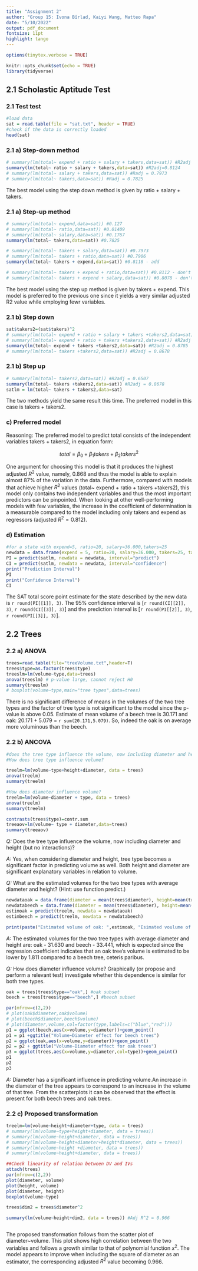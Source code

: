---
title: "Assignment 2"
author: "Group 15: Ivona Bîrlad, Kaiyi Wang, Matteo Rapa"
date: "5/10/2022"
output: pdf_document
fontsize: 11pt
highlight: tango
---

```{r, include=FALSE}
options(tinytex.verbose = TRUE)
```


```{r setup, include=FALSE}
knitr::opts_chunk$set(echo = TRUE)
library(tidyverse)
```

## 2.1 Scholastic Aptitude Test
### 2.1 Test test 

```{r load data, include=FALSE}
#load data
sat = read.table(file = "sat.txt", header = TRUE)
#check if the data is correctly loaded
head(sat)
```

### 2.1 a) Step-down method

```{r}
# summary(lm(total~ expend + ratio + salary + takers,data=sat)) #R2adj = 0.809
summary(lm(total~ ratio + salary + takers,data=sat)) #R2adj=0.8124
# summary(lm(total~ salary + takers,data=sat)) #Radj = 0.7973
# summary(lm(total~ takers,data=sat)) #Radj = 0.7825
```
The best model using the step down method is given by ratio + salary + takers.


### 2.1 a) Step-up method

```{r}
# summary(lm(total~ expend,data=sat)) #0.127
# summary(lm(total~ ratio,data=sat)) #0.01409
# summary(lm(total~ salary,data=sat)) #0.1767
summary(lm(total~ takers,data=sat)) #0.7825

```

```{r}
# summary(lm(total~ takers + salary,data=sat)) #0.7973
# summary(lm(total~ takers + ratio,data=sat)) #0.7906
summary(lm(total~ takers + expend,data=sat)) #0.8118 - add

# summary(lm(total~ takers + expend + ratio,data=sat)) #0.8112 - don't add
# summary(lm(total~ takers + expend + salary,data=sat)) #0.8078 - don't add

```

The best model using the step up method is given by takers + expend. This model is preferred to the previous one since it yields a very similar adjusted R2 value while employing fewr variables.


### 2.1 b) Step down

```{r}
sat$takers2=(sat$takers)^2
# summary(lm(total~ expend + ratio + salary + takers +takers2,data=sat)) #R2adj = 0.8761
# summary(lm(total~ expend + ratio + takers +takers2,data=sat)) #R2adj = 0.8788
summary(lm(total~ expend + takers +takers2,data=sat)) #R2adj = 0.8785
# summary(lm(total~ takers +takers2,data=sat)) #R2adj = 0.8678

```
### 2.1 b) Step up 



```{r}
# summary(lm(total~ takers2,data=sat)) #R2adj = 0.6507
summary(lm(total~ takers +takers2,data=sat)) #R2adj = 0.8678
satlm = lm(total~ takers + takers2,data=sat)
```
The two methods yield the same result this time. The preferred model in this case is takers + takers2. 


### c) Preferred model

Reasoning: The preferred model to predict total consists of the independent variables takers + takers2, in equation form: 

$$
total = \beta_{0} + \beta_{1} takers + \beta_{2} takers^{2} 
$$

One argument for choosing this model is that it produces the highest adjusted $R^{2}$ value, namely, 0.868 and thus the model is able to explain almost 87% of the variation in the data. Furthermore, compared with models that achieve higher $R^{2}$ values (total~ expend + ratio + takers +takers2), this model only contains two independent variables and thus the most important predictors can be pinpointed. When looking at other well-performing models with few variables, the increase in the coefficient of determination is a measurable compared to the model including only takers and expend as regressors (adjusted $R^{2} = 0.812$). 


### d) Estimation

```{r}
#for a state with expend=5, ratio=20, salary=36.000,takers=25
newdata = data.frame(expend = 5, ratio=20, salary=36.000, takers=25, takers2 = 25^2)
PI = predict(satlm, newdata = newdata, interval="predict")
CI = predict(satlm, newdata = newdata, interval="confidence")
print("Prediction Interval")
PI
print("Confidence Interval")
CI
```
The SAT total score point estimate for the state described by the new data is `r round(PI[[1]], 3)`. The 95% confidence interval is [`r round(CI[[2]], 3)`, `r round(CI[[3]], 3)`] and the prediction interval is [`r round(PI[[2]], 3)`, `r round(PI[[3]], 3)`]. 


## 2.2 Trees
### 2.2 a) ANOVA

```{r}
trees=read.table(file="treeVolume.txt",header=T)
trees$type=as.factor(trees$type)
treeslm=lm(volume~type,data=trees) 
anova(treeslm) # p-value large, cannot reject H0
summary(treeslm) 
# boxplot(volume~type,main="tree types",data=trees)

```
There is no significant difference of means in the volumes of the two tree types and the factor of tree type is not significant to the model since the p-value is above 0.05. Estimate of mean volume of a beech tree is 30.171 and oak: 20.171 + 5.079 = `r sum(20.171,5.079)`. So, indeed the oak is on average more voluminous than the beech. 


### 2.2 b) ANCOVA

```{r}
#does the tree type influence the volume, now including diameter and height (but no interactions)
#How does tree type influence volume?

treelm=lm(volume~type+height+diameter, data = trees)
anova(treelm)
summary(treelm)

#How does diameter influence volume? 
treelm=lm(volume~diameter + type, data = trees)
anova(treelm)
summary(treelm)

contrasts(trees$type)=contr.sum 
treeaov=lm(volume~ type + diameter,data=trees) 
summary(treeaov)
```
*Q:* Does the tree type influence the volume, now including diameter and height (but no interactions)?

*A:* Yes, when considering diameter and height, tree type becomes a significant factor in predicting volume as well. Both height and diameter are significant explanatory variables in relation to volume. 

*Q:* What are the estimated volumes for the two tree types with average diameter and height? (Hint: use function predict.) 

```{r}
newdataoak = data.frame(diameter = mean(trees$diameter), height=mean(trees$height), type="oak")
newdatabeech = data.frame(diameter = mean(trees$diameter), height=mean(trees$height), type="beech")
estimoak = predict(treelm, newdata = newdataoak)
estimbeech = predict(treelm, newdata = newdatabeech)

print(paste("Estimated volume of oak: ",estimoak, "Esimated voulume of beech: ", estimbeech))
```


*A:* The estimated volumes for the two tree types with average diameter and height are: oak - 31.630 and beech - 33.441, which is expected since the regression coefficient indicates that an oak tree's volume is estimated to be lower by 1.811 compared to a beech tree, ceteris paribus. 

*Q:* How does diameter influence volume? Graphically (or propose and perform a relevant test) investigate whether this dependence is similar for both tree types. 

```{r}

oak = trees[trees$type=="oak",] #oak subset
beech = trees[trees$type=="beech",] #beech subset 

par(mfrow=c(2,2))
# plot(oak$diameter,oak$volume)
# plot(beech$diameter,beech$volume)
# plot(diameter,volume,col=factor(type,labels=c("blue","red")))
p1 = ggplot(beech,aes(x=volume,y=diameter))+geom_point() 
p1 = p1 +ggtitle("Volume~Diameter effect for beech trees")
p2 = ggplot(oak,aes(x=volume,y=diameter))+geom_point() 
p2 = p2 + ggtitle("Volume~Diameter effect for oak trees")
p3 = ggplot(trees,aes(x=volume,y=diameter,col=type))+geom_point()
p1
p2
p3

```


*A:* Diameter has a significant influence in predicting volume.An increase in the diameter of the tree appears to correspond to an increase in the volume of that tree. From the scatterplots it can be observed that the effect is present for both beech trees and oak trees. 

### 2.2 c) Proposed transformation 



```{r}
treelm=lm(volume~height+diameter+type, data = trees)
# summary(lm(volume~type+height+diameter, data = trees))
# summary(lm(volume~height+diameter, data = trees))
# summary(lm(volume~height+diameter+height*diameter, data = trees))
# summary(lm(volume~height +diameter, data = trees))
# summary(lm(volume~height+diameter, data = trees))

##Check linearity of relation between DV and IVs
attach(trees)
par(mfrow=c(2,2))
plot(diameter, volume)
plot(height, volume)
plot(diameter, height)
boxplot(volume~type)

trees$dim2 = trees$diameter^2

summary(lm(volume~height+dim2, data = trees)) #Adj R^2 = 0.966



```

The proposed transformation follows from the scatter plot of diameter~volume. This plot shows high correlation between the two variables and follows a growth similar to that of polynomial function $x^{2}$. The model appears to improve when including the square of diameter as an estimator, the corresponding adjusted $R^{2}$ value becoming 0.966. 